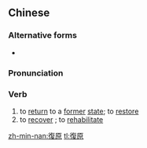 {{also|复原}}
==Chinese==
{{zh-forms|s=复原}}

===Alternative forms===
* {{zh-l|復元}}

===Pronunciation===
{{zh-pron
|m=fùyuán
|c=fuk6 jyun4
|h=pfs=fu̍k-ngièn
|mn=ho̍k-goân
|cat=v
}}

===Verb===
{{zh-verb}}

# to [[return]] to a [[former]] [[state]]; to [[restore]]
# to [[recover]] {{gloss|from an illness}}; to [[rehabilitate]]

[[zh-min-nan:復原]]
[[tl:復原]]